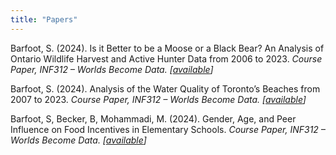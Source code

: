 ```yaml
---
title: "Papers"
---
```


Barfoot, S. (2024). Is it Better to be a Moose or a Black Bear? An Analysis of Ontario Wildlife Harvest and Active Hunter Data from 2006 to 2023. *Course Paper, INF312 – Worlds Become Data. \[[available](https://github.com/SamanthaBarfoot/wildlife_hunting.git)\]*

Barfoot, S. (2024). Analysis of the Water Quality of Toronto’s Beaches from 2007 to 2023. *Course Paper, INF312 – Worlds Become Data. \[[available](https://github.com/SamanthaBarfoot/paper-water-quality-analysis.git)\]*

Barfoot, S, Becker, B, Mohammadi, M. (2024). Gender, Age, and Peer Influence on Food Incentives in Elementary Schools. *Course Paper, INF312 – Worlds Become Data. \[[available](https://github.com/SamanthaBarfoot/food-incentive-analysis.git)\]*
